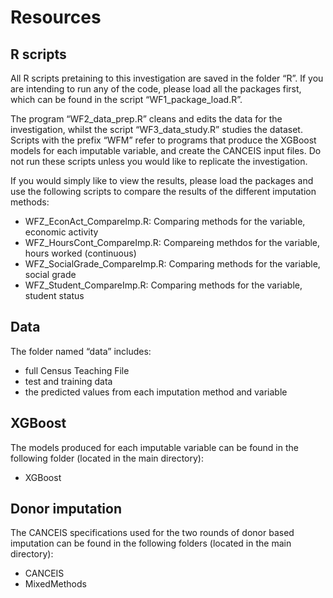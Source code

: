 # Resources

## R scripts
All R scripts pretaining to this investigation are saved in the folder "R". If you are intending to run any of the code, please load all the packages first, which can be found in the script "WF1_package_load.R".  

The program "WF2_data_prep.R" cleans and edits the data for the investigation, whilst the script "WF3_data_study.R" studies the dataset. Scripts with the prefix "WFM" refer to programs that produce the XGBoost models for each imputable variable, and create the CANCEIS input files. Do not run these scripts unless you would like to replicate the investigation.  

If you would simply like to view the results, please load the packages and use the following scripts to compare the results of the different imputation methods:  

- WFZ_EconAct_CompareImp.R: Comparing methods for the variable, economic activity  
- WFZ_HoursCont_CompareImp.R: Compareing methdos for the variable, hours worked (continuous)  
- WFZ_SocialGrade_CompareImp.R: Comparing methods for the variable, social grade  
- WFZ_Student_CompareImp.R: Comparing methods for the variable, student status  

## Data
The folder named "data" includes:  

- full Census Teaching File
- test and training data
- the predicted values from each imputation method and variable  

## XGBoost
The models produced for each imputable variable can be found in the following folder (located in the main directory):  

- XGBoost

## Donor imputation
The CANCEIS specifications used for the two rounds of donor based imputation can be found in the following folders (located in the main directory):  

- CANCEIS  
- MixedMethods  


